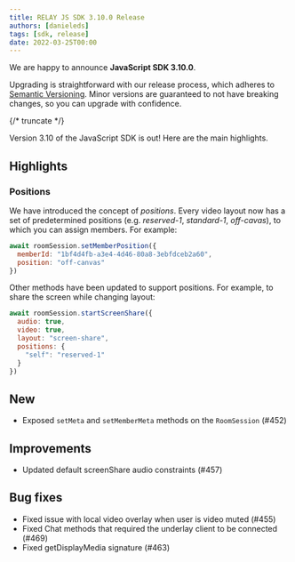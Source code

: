 ```yaml
---
title: RELAY JS SDK 3.10.0 Release
authors: [danieleds]
tags: [sdk, release]
date: 2022-03-25T00:00
---
```


We are happy to announce **JavaScript SDK 3.10.0**.

Upgrading is straightforward with our release process, which adheres to [Semantic Versioning](https://semver.org/).
Minor versions are guaranteed to not have breaking changes, so you can upgrade with confidence.

<ReleaseCard library="@signalwire/js" version="3.10.0" releaseType="minor"/>


{/* truncate */}

Version 3.10 of the JavaScript SDK is out! Here are the main highlights.

## Highlights

### Positions

We have introduced the concept of *positions*. Every video layout now has a set of predetermined positions (e.g. _reserved-1_, _standard-1_, _off-cavas_), to which you can assign members. For example:

```js
await roomSession.setMemberPosition({
  memberId: "1bf4d4fb-a3e4-4d46-80a8-3ebfdceb2a60",
  position: "off-canvas"
})
```

Other methods have been updated to support positions. For example, to share the screen while changing layout:
```js
await roomSession.startScreenShare({
  audio: true,
  video: true,
  layout: "screen-share",
  positions: {
    "self": "reserved-1"
  }
})
```

## New

 - Exposed `setMeta` and `setMemberMeta` methods on the `RoomSession` (#452)

## Improvements

 - Updated default screenShare audio constraints (#457)

## Bug fixes

 - Fixed issue with local video overlay when user is video muted (#455)
 - Fixed Chat methods that required the underlay client to be connected (#469)
 - Fixed getDisplayMedia signature (#463)
